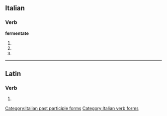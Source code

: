 ==Italian==

===Verb===
'''fermentate'''

# {{form of|[[second-person|Second-person]] [[plural]] [[present tense]]|fermentare|lang=Italian}}
# {{form of|Second-person plural [[imperative]]|fermentare|lang=Italian}}
# {{form of|[[feminine|Feminine]] plural|fermentato}}

[[Category:Italian past participle forms]]
[[Category:Italian verb forms]]

----

==Latin==

===Verb===
{{la-verb-form|fermentāte}}

# {{conjugation of|fermento|fermentō|1|p|pres|act|imp|lang=la}}